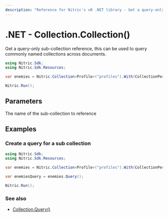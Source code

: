 ```yaml
---
description: "Reference for Nitric's v0 .NET library - Get a query-only sub-collection reference, this can be used to query commonly named collections across documents."
---
```


# .NET - Collection.Collection()

Get a query-only sub-collection reference, this can be used to query commonly named collections across documents.

```csharp
using Nitric.Sdk;
using Nitric.Sdk.Resources;

var enemies = Nitric.Collection<Profile>("profiles").With(CollectionPermission.Reading).Collection("enemies");

Nitric.Run();
```

## Parameters

<Properties>
  <Property name="name" required type="string">
    The name of the sub-collection to reference
  </Property>
</Properties>

## Examples

### Create a query for a sub collection

```csharp
using Nitric.Sdk;
using Nitric.Sdk.Resources;

var enemies = Nitric.Collection<Profile>("profiles").With(CollectionPermission.Reading).Collection("enemies");

var enemiesQuery = enemies.Query();

Nitric.Run();
```

### See also

- [Collection.Query()](./collection-query)
